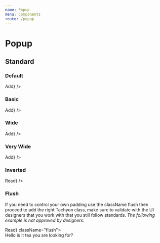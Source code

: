 ```yaml
---
name: Popup
menu: Components
route: /popup
---
```




# Popup

## Standard

### Default

<Playground>
    <Popup content="Adds users to your feed" trigger={<Button>Add</Button>} />
</Playground>

### Basic

<Playground>
    <Popup basic content="Adds users to your feed" trigger={<Button>Add</Button>} />
</Playground>

### Wide

<Playground>
    <Popup wide content="This is a wide pop-up which allows for lots of content with additional space. You can fit a lot of words here and the paragraphs will be pretty wide." trigger={<Button>Add</Button>} />
</Playground>

### Very Wide

<Playground>
    <Popup wide="very" content="This is a wide pop-up which allows for lots of content with additional space. You can fit a lot of words here and the paragraphs will be pretty wide." trigger={<Button>Add</Button>} />
</Playground>

### Inverted

<Playground>
    <Popup inverted content="Once upon a midnight dreary, while I pondered, weak and weary, Over many a quaint and curious volume of forgotten lore—" trigger={<Button>Read</Button>} />
</Playground>

### Flush

If you need to control your own padding use the className flush then proceed to add the right Tachyon class, make sure to validate with the UI designers that you work with that you still follow standards. _The following example is not approved by designers._

<Playground>
    <Popup trigger={<Button>Read</Button>} className="flush">
        <Popup.Content className="pa10">
            <div>Hello is it tea you are looking for?</div>
        </Popup.Content>
    </Popup>
</Playground>
